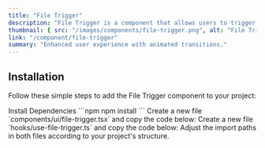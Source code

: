 ```yaml
---
title: "File Trigger"
description: "File Trigger is a component that allows users to trigger a file upload."
thumbnail: { src: "/images/components/file-trigger.png", alt: "File Trigger example" }
link: "/component/file-trigger"
summary: "Enhanced user experience with animated transitions."
---
```


<ComponentPreview name="file-trigger-demo" />

## Installation

Follow these simple steps to add the File Trigger component to your project:

<Steps>

<Step>
Install Dependencies
</Step>
```npm
npm install 
```

<Step>
Create a new file `components/ui/file-trigger.tsx` and copy the code below:
</Step>

<CollapsibleSource name="file-trigger-demo" />

<Step>
Create a new file `hooks/use-file-trigger.ts` and copy the code below:
</Step>

<CollapsibleSource name="use-image-upload" />

<Step>
Adjust the import paths in both files according to your project's structure.
</Step>

</Steps>